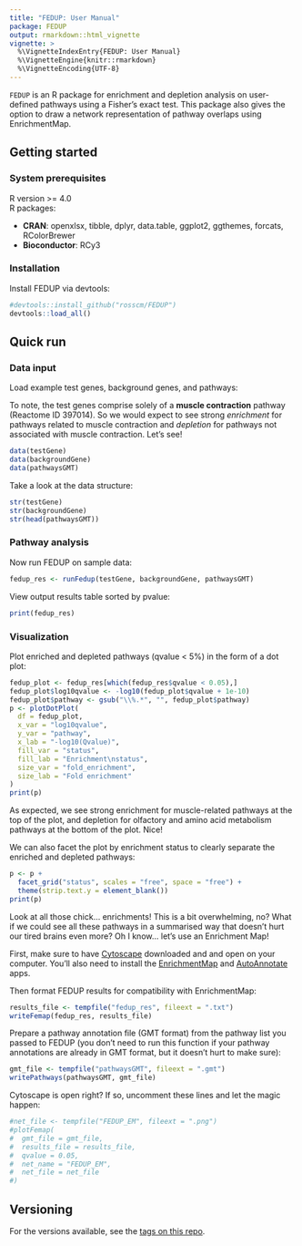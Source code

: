 ```yaml
---
title: "FEDUP: User Manual"
package: FEDUP
output: rmarkdown::html_vignette
vignette: >
  %\VignetteIndexEntry{FEDUP: User Manual}
  %\VignetteEngine{knitr::rmarkdown}
  %\VignetteEncoding{UTF-8}
---
```


`FEDUP` is an R package for enrichment and depletion analysis on user-defined
pathways using a Fisher's exact test. This package also gives the option to draw
a network representation of pathway overlaps using EnrichmentMap.

## Getting started
### System prerequisites

R version >= 4.0  
R packages:

* **CRAN**: openxlsx, tibble, dplyr, data.table, ggplot2, ggthemes, forcats,
            RColorBrewer  
* **Bioconductor**: RCy3

### Installation

Install FEDUP via devtools:

```r
#devtools::install_github("rosscm/FEDUP")
devtools::load_all()
```

## Quick run
### Data input

Load example test genes, background genes, and pathways:

To note, the test genes comprise solely of a **muscle contraction** pathway
(Reactome ID 397014). So we would expect to see strong *enrichment* for pathways
related to muscle contraction and *depletion* for pathways not associated with
muscle contraction. Let's see!

```r
data(testGene)
data(backgroundGene)
data(pathwaysGMT)
```

Take a look at the data structure:

```r
str(testGene)
str(backgroundGene)
str(head(pathwaysGMT))
```

### Pathway analysis

Now run FEDUP on sample data:

```r
fedup_res <- runFedup(testGene, backgroundGene, pathwaysGMT)
```

View output results table sorted by pvalue:

```r
print(fedup_res)
```

### Visualization

Plot enriched and depleted pathways (qvalue < 5%) in the form of a dot plot:

```r
fedup_plot <- fedup_res[which(fedup_res$qvalue < 0.05),]
fedup_plot$log10qvalue <- -log10(fedup_plot$qvalue + 1e-10)
fedup_plot$pathway <- gsub("\\%.*", "", fedup_plot$pathway)
p <- plotDotPlot(
  df = fedup_plot,
  x_var = "log10qvalue",
  y_var = "pathway",
  x_lab = "-log10(Qvalue)",
  fill_var = "status",
  fill_lab = "Enrichment\nstatus",
  size_var = "fold_enrichment",
  size_lab = "Fold enrichment"
)
print(p)
```

As expected, we see strong enrichment for muscle-related pathways at the top of
the plot, and depletion for olfactory and amino acid metabolism pathways at the
bottom of the plot. Nice!

We can also facet the plot by enrichment status to clearly separate
the enriched and depleted pathways:

```r
p <- p +
  facet_grid("status", scales = "free", space = "free") +
  theme(strip.text.y = element_blank())
print(p)
```

Look at all those chick... enrichments! This is a bit overwhelming, no? What if
we could see all these pathways in a summarised way that doesn't hurt our tired
brains even more? Oh I know... let's use an Enrichment Map!  

First, make sure to have [Cytoscape](https://cytoscape.org/download.html)
downloaded and and open on your computer. You'll also need to install the
[EnrichmentMap](http://apps.cytoscape.org/apps/enrichmentmap) and
[AutoAnnotate](http://apps.cytoscape.org/apps/autoannotate) apps.

Then format FEDUP results for compatibility with EnrichmentMap:

```r
results_file <- tempfile("fedup_res", fileext = ".txt")
writeFemap(fedup_res, results_file)
```

Prepare a pathway annotation file (GMT format) from the pathway list you passed
to FEDUP (you don't need to run this function if your pathway annotations are
already in GMT format, but it doesn't hurt to make sure):

```r
gmt_file <- tempfile("pathwaysGMT", fileext = ".gmt")
writePathways(pathwaysGMT, gmt_file)
```

Cytoscape is open right? If so, uncomment these lines and let the magic happen:

```r
#net_file <- tempfile("FEDUP_EM", fileext = ".png")
#plotFemap(
#  gmt_file = gmt_file,
#  results_file = results_file,
#  qvalue = 0.05,
#  net_name = "FEDUP_EM",
#  net_file = net_file
#)
```

## Versioning

For the versions available, see the
[tags on this repo](https://github.com/rosscm/FEDUP/tags).
